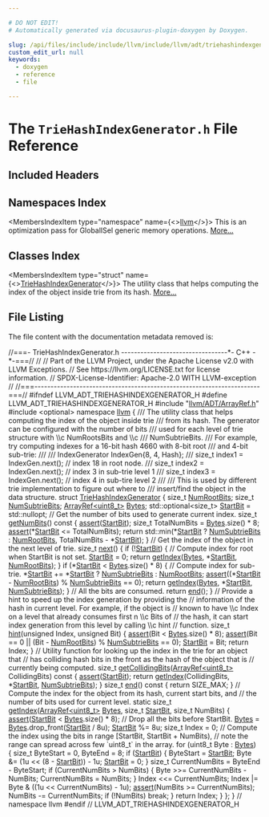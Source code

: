 ```yaml
---

# DO NOT EDIT!
# Automatically generated via docusaurus-plugin-doxygen by Doxygen.

slug: /api/files/include/include/llvm/include/llvm/adt/triehashindexgenerator-h
custom_edit_url: null
keywords:
  - doxygen
  - reference
  - file

---
```





# The `TrieHashIndexGenerator.h` File Reference

<DoxygenPage pluginConfig={pluginConfig}>



## Included Headers

<IncludesList>
<IncludesListItem
  filePath="llvm/ADT/ArrayRef.h"
  permalink="/docs/api/files/include/include/llvm/include/llvm/adt/arrayref-h"
  isLocal="true" />
<IncludesListItem
  filePath="optional"
  permalink=""
  isLocal="false" />
</IncludesList>

## Namespaces Index

<MembersIndex>

<MembersIndexItem
  type="namespace"
  name={<><a href="/docs/api/namespaces/llvm">llvm</a></>}>
This is an optimization pass for GlobalISel generic memory operations. <a href="/docs/api/namespaces/llvm/#details">More...</a>
</MembersIndexItem>

</MembersIndex>

## Classes Index

<MembersIndex>

<MembersIndexItem
  type="struct"
  name={<><a href="/docs/api/structs/llvm/triehashindexgenerator">TrieHashIndexGenerator</a></>}>
The utility class that helps computing the index of the object inside trie from its hash. <a href="/docs/api/structs/llvm/triehashindexgenerator/#details">More...</a>
</MembersIndexItem>

</MembersIndex>


## File Listing

The file content with the documentation metadata removed is:

<ProgramListing>

<Link id="l00001" /><CodeLine lineNumber="1"><Highlight kind="comment">//===- TrieHashIndexGenerator.h ---------------------------------&#42;- C++ -&#42;-===//</Highlight><Highlight kind="normal"></Highlight></CodeLine>
<Link id="l00002" /><CodeLine lineNumber="2"><Highlight kind="normal"></Highlight><Highlight kind="comment">//</Highlight><Highlight kind="normal"></Highlight></CodeLine>
<Link id="l00003" /><CodeLine lineNumber="3"><Highlight kind="normal"></Highlight><Highlight kind="comment">// Part of the LLVM Project, under the Apache License v2.0 with LLVM Exceptions.</Highlight><Highlight kind="normal"></Highlight></CodeLine>
<Link id="l00004" /><CodeLine lineNumber="4"><Highlight kind="normal"></Highlight><Highlight kind="comment">// See https://llvm.org/LICENSE.txt for license information.</Highlight><Highlight kind="normal"></Highlight></CodeLine>
<Link id="l00005" /><CodeLine lineNumber="5"><Highlight kind="normal"></Highlight><Highlight kind="comment">// SPDX-License-Identifier: Apache-2.0 WITH LLVM-exception</Highlight><Highlight kind="normal"></Highlight></CodeLine>
<Link id="l00006" /><CodeLine lineNumber="6"><Highlight kind="normal"></Highlight><Highlight kind="comment">//</Highlight><Highlight kind="normal"></Highlight></CodeLine>
<Link id="l00007" /><CodeLine lineNumber="7"><Highlight kind="normal"></Highlight><Highlight kind="comment">//===----------------------------------------------------------------------===//</Highlight><Highlight kind="normal"></Highlight></CodeLine>
<Link id="l00008" /><CodeLine lineNumber="8"><Highlight kind="normal"></Highlight></CodeLine>
<Link id="l00009" /><CodeLine lineNumber="9"><Highlight kind="normal"></Highlight><Highlight kind="preprocessor">#ifndef LLVM&#95;ADT&#95;TRIEHASHINDEXGENERATOR&#95;H</Highlight><Highlight kind="normal"></Highlight></CodeLine>
<Link id="l00010" /><CodeLine lineNumber="10"><Highlight kind="normal"></Highlight><Highlight kind="preprocessor">#define LLVM&#95;ADT&#95;TRIEHASHINDEXGENERATOR&#95;H</Highlight><Highlight kind="normal"></Highlight></CodeLine>
<Link id="l00011" /><CodeLine lineNumber="11"><Highlight kind="normal"></Highlight></CodeLine>
<Link id="l00012" /><CodeLine lineNumber="12"><Highlight kind="normal"></Highlight><Highlight kind="preprocessor">#include &quot;<a href="/docs/api/files/include/include/llvm/include/llvm/adt/arrayref-h">llvm/ADT/ArrayRef.h</a>&quot;</Highlight><Highlight kind="normal"></Highlight></CodeLine>
<Link id="l00013" /><CodeLine lineNumber="13"><Highlight kind="normal"></Highlight><Highlight kind="preprocessor">#include &lt;optional&gt;</Highlight><Highlight kind="normal"></Highlight></CodeLine>
<Link id="l00014" /><CodeLine lineNumber="14"><Highlight kind="normal"></Highlight></CodeLine>
<Link id="l00015" /><CodeLine lineNumber="15"><Highlight kind="normal"></Highlight><Highlight kind="keyword">namespace </Highlight><Highlight kind="normal"><a href="/docs/api/namespaces/llvm">llvm</a> &#123;</Highlight></CodeLine>
<Link id="l00016" /><CodeLine lineNumber="16"><Highlight kind="normal"></Highlight><Highlight kind="comment"></Highlight></CodeLine>
<Link id="l00017" /><CodeLine lineNumber="17"><Highlight kind="comment">/// The utility class that helps computing the index of the object inside trie</Highlight></CodeLine>
<Link id="l00018" /><CodeLine lineNumber="18"><Highlight kind="comment">/// from its hash. The generator can be configured with the number of bits</Highlight></CodeLine>
<Link id="l00019" /><CodeLine lineNumber="19"><Highlight kind="comment">/// used for each level of trie structure with \\c NumRootsBits and \\c</Highlight></CodeLine>
<Link id="l00020" /><CodeLine lineNumber="20"><Highlight kind="comment">/// NumSubtrieBits.</Highlight></CodeLine>
<Link id="l00021" /><CodeLine lineNumber="21"><Highlight kind="comment">/// For example, try computing indexes for a 16-bit hash 4660 with 8-bit root</Highlight></CodeLine>
<Link id="l00022" /><CodeLine lineNumber="22"><Highlight kind="comment">/// and 4-bit sub-trie:</Highlight></CodeLine>
<Link id="l00023" /><CodeLine lineNumber="23"><Highlight kind="comment">///</Highlight></CodeLine>
<Link id="l00024" /><CodeLine lineNumber="24"><Highlight kind="comment">///   IndexGenerator IndexGen&#123;8, 4, Hash&#125;;</Highlight></CodeLine>
<Link id="l00025" /><CodeLine lineNumber="25"><Highlight kind="comment">///   size&#95;t index1 = IndexGen.next(); // index 18 in root node.</Highlight></CodeLine>
<Link id="l00026" /><CodeLine lineNumber="26"><Highlight kind="comment">///   size&#95;t index2 = IndexGen.next(); // index 3 in sub-trie level 1</Highlight></CodeLine>
<Link id="l00027" /><CodeLine lineNumber="27"><Highlight kind="comment">///   size&#95;t index3 = IndexGen.next(); // index 4 in sub-tire level 2</Highlight></CodeLine>
<Link id="l00028" /><CodeLine lineNumber="28"><Highlight kind="comment">///</Highlight></CodeLine>
<Link id="l00029" /><CodeLine lineNumber="29"><Highlight kind="comment">/// This is used by different trie implementation to figure out where to</Highlight></CodeLine>
<Link id="l00030" /><CodeLine lineNumber="30"><Highlight kind="comment">/// insert/find the object in the data structure.</Highlight><Highlight kind="normal"></Highlight></CodeLine>
<Link id="l00031" /><CodeLine lineNumber="31" lineLink="/docs/api/structs/llvm/triehashindexgenerator"><Highlight kind="normal"></Highlight><Highlight kind="keyword">struct </Highlight><Highlight kind="normal"><a href="/docs/api/structs/llvm/triehashindexgenerator">TrieHashIndexGenerator</a> &#123;</Highlight></CodeLine>
<Link id="l00032" /><CodeLine lineNumber="32" lineLink="/docs/api/structs/llvm/triehashindexgenerator/#a2b3d7e12e65589a81b29a0fbeb5476c2"><Highlight kind="normal">  </Highlight><Highlight kind="keywordtype">size&#95;t</Highlight><Highlight kind="normal"> <a href="/docs/api/structs/llvm/triehashindexgenerator/#a2b3d7e12e65589a81b29a0fbeb5476c2">NumRootBits</a>;</Highlight></CodeLine>
<Link id="l00033" /><CodeLine lineNumber="33" lineLink="/docs/api/structs/llvm/triehashindexgenerator/#a6412103a68c90fd47ce68c9494674119"><Highlight kind="normal">  </Highlight><Highlight kind="keywordtype">size&#95;t</Highlight><Highlight kind="normal"> <a href="/docs/api/structs/llvm/triehashindexgenerator/#a6412103a68c90fd47ce68c9494674119">NumSubtrieBits</a>;</Highlight></CodeLine>
<Link id="l00034" /><CodeLine lineNumber="34" lineLink="/docs/api/structs/llvm/triehashindexgenerator/#a33664850672b797f3da588b9c02d1a80"><Highlight kind="normal">  <a href="/docs/api/classes/llvm/arrayref">ArrayRef&lt;uint8&#95;t&gt;</a> <a href="/docs/api/structs/llvm/triehashindexgenerator/#a33664850672b797f3da588b9c02d1a80">Bytes</a>;</Highlight></CodeLine>
<Link id="l00035" /><CodeLine lineNumber="35" lineLink="/docs/api/structs/llvm/triehashindexgenerator/#a1ccc1711881e6ab8fd991061d0904dd8"><Highlight kind="normal">  std::optional&lt;size&#95;t&gt; <a href="/docs/api/structs/llvm/triehashindexgenerator/#a1ccc1711881e6ab8fd991061d0904dd8">StartBit</a> = std::nullopt;</Highlight></CodeLine>
<Link id="l00036" /><CodeLine lineNumber="36"><Highlight kind="normal"></Highlight></CodeLine>
<Link id="l00037" /><CodeLine lineNumber="37"><Highlight kind="normal">  </Highlight><Highlight kind="comment">// Get the number of bits used to generate current index.</Highlight><Highlight kind="normal"></Highlight></CodeLine>
<Link id="l00038" /><CodeLine lineNumber="38" lineLink="/docs/api/structs/llvm/triehashindexgenerator/#a5bd33f30c29b0e7770a7236748e39f51"><Highlight kind="normal">  </Highlight><Highlight kind="keywordtype">size&#95;t</Highlight><Highlight kind="normal"> <a href="/docs/api/structs/llvm/triehashindexgenerator/#a5bd33f30c29b0e7770a7236748e39f51">getNumBits</a>()</Highlight><Highlight kind="keyword"> const </Highlight><Highlight kind="normal">&#123;</Highlight></CodeLine>
<Link id="l00039" /><CodeLine lineNumber="39"><Highlight kind="normal">    <a href="/docs/api/files/lib/lib/target/lib/target/amdgpu/silowercontrolflow-cpp/#a4868c5d81c5ccc98c47aeab6244346a0">assert</a>(<a href="/docs/api/structs/llvm/triehashindexgenerator/#a1ccc1711881e6ab8fd991061d0904dd8">StartBit</a>);</Highlight></CodeLine>
<Link id="l00040" /><CodeLine lineNumber="40"><Highlight kind="normal">    </Highlight><Highlight kind="keywordtype">size&#95;t</Highlight><Highlight kind="normal"> TotalNumBits = <a href="/docs/api/structs/llvm/triehashindexgenerator/#a33664850672b797f3da588b9c02d1a80">Bytes</a>.size() &#42; 8;</Highlight></CodeLine>
<Link id="l00041" /><CodeLine lineNumber="41"><Highlight kind="normal">    <a href="/docs/api/files/lib/lib/target/lib/target/amdgpu/silowercontrolflow-cpp/#a4868c5d81c5ccc98c47aeab6244346a0">assert</a>(&#42;<a href="/docs/api/structs/llvm/triehashindexgenerator/#a1ccc1711881e6ab8fd991061d0904dd8">StartBit</a> &lt;= TotalNumBits);</Highlight></CodeLine>
<Link id="l00042" /><CodeLine lineNumber="42"><Highlight kind="normal">    </Highlight><Highlight kind="keywordflow">return</Highlight><Highlight kind="normal"> std::min(&#42;<a href="/docs/api/structs/llvm/triehashindexgenerator/#a1ccc1711881e6ab8fd991061d0904dd8">StartBit</a> ? <a href="/docs/api/structs/llvm/triehashindexgenerator/#a6412103a68c90fd47ce68c9494674119">NumSubtrieBits</a> : <a href="/docs/api/structs/llvm/triehashindexgenerator/#a2b3d7e12e65589a81b29a0fbeb5476c2">NumRootBits</a>,</Highlight></CodeLine>
<Link id="l00043" /><CodeLine lineNumber="43"><Highlight kind="normal">                    TotalNumBits - &#42;<a href="/docs/api/structs/llvm/triehashindexgenerator/#a1ccc1711881e6ab8fd991061d0904dd8">StartBit</a>);</Highlight></CodeLine>
<Link id="l00044" /><CodeLine lineNumber="44"><Highlight kind="normal">  &#125;</Highlight></CodeLine>
<Link id="l00045" /><CodeLine lineNumber="45"><Highlight kind="normal"></Highlight></CodeLine>
<Link id="l00046" /><CodeLine lineNumber="46"><Highlight kind="normal">  </Highlight><Highlight kind="comment">// Get the index of the object in the next level of trie.</Highlight><Highlight kind="normal"></Highlight></CodeLine>
<Link id="l00047" /><CodeLine lineNumber="47" lineLink="/docs/api/structs/llvm/triehashindexgenerator/#addddf0cf44f031951d26ef1f6498d7de"><Highlight kind="normal">  </Highlight><Highlight kind="keywordtype">size&#95;t</Highlight><Highlight kind="normal"> <a href="/docs/api/structs/llvm/triehashindexgenerator/#addddf0cf44f031951d26ef1f6498d7de">next</a>() &#123;</Highlight></CodeLine>
<Link id="l00048" /><CodeLine lineNumber="48"><Highlight kind="normal">    </Highlight><Highlight kind="keywordflow">if</Highlight><Highlight kind="normal"> (!<a href="/docs/api/structs/llvm/triehashindexgenerator/#a1ccc1711881e6ab8fd991061d0904dd8">StartBit</a>) &#123;</Highlight></CodeLine>
<Link id="l00049" /><CodeLine lineNumber="49"><Highlight kind="normal">      </Highlight><Highlight kind="comment">// Compute index for root when StartBit is not set.</Highlight><Highlight kind="normal"></Highlight></CodeLine>
<Link id="l00050" /><CodeLine lineNumber="50"><Highlight kind="normal">      <a href="/docs/api/structs/llvm/triehashindexgenerator/#a1ccc1711881e6ab8fd991061d0904dd8">StartBit</a> = 0;</Highlight></CodeLine>
<Link id="l00051" /><CodeLine lineNumber="51"><Highlight kind="normal">      </Highlight><Highlight kind="keywordflow">return</Highlight><Highlight kind="normal"> <a href="/docs/api/structs/llvm/triehashindexgenerator/#ae1ebaccf6864d268e8d92fe6346516e3">getIndex</a>(<a href="/docs/api/structs/llvm/triehashindexgenerator/#a33664850672b797f3da588b9c02d1a80">Bytes</a>, &#42;<a href="/docs/api/structs/llvm/triehashindexgenerator/#a1ccc1711881e6ab8fd991061d0904dd8">StartBit</a>, <a href="/docs/api/structs/llvm/triehashindexgenerator/#a2b3d7e12e65589a81b29a0fbeb5476c2">NumRootBits</a>);</Highlight></CodeLine>
<Link id="l00052" /><CodeLine lineNumber="52"><Highlight kind="normal">    &#125;</Highlight></CodeLine>
<Link id="l00053" /><CodeLine lineNumber="53"><Highlight kind="normal">    </Highlight><Highlight kind="keywordflow">if</Highlight><Highlight kind="normal"> (&#42;<a href="/docs/api/structs/llvm/triehashindexgenerator/#a1ccc1711881e6ab8fd991061d0904dd8">StartBit</a> &lt; <a href="/docs/api/structs/llvm/triehashindexgenerator/#a33664850672b797f3da588b9c02d1a80">Bytes</a>.size() &#42; 8) &#123;</Highlight></CodeLine>
<Link id="l00054" /><CodeLine lineNumber="54"><Highlight kind="normal">      </Highlight><Highlight kind="comment">// Compute index for sub-trie.</Highlight><Highlight kind="normal"></Highlight></CodeLine>
<Link id="l00055" /><CodeLine lineNumber="55"><Highlight kind="normal">      &#42;<a href="/docs/api/structs/llvm/triehashindexgenerator/#a1ccc1711881e6ab8fd991061d0904dd8">StartBit</a> += &#42;<a href="/docs/api/structs/llvm/triehashindexgenerator/#a1ccc1711881e6ab8fd991061d0904dd8">StartBit</a> ? <a href="/docs/api/structs/llvm/triehashindexgenerator/#a6412103a68c90fd47ce68c9494674119">NumSubtrieBits</a> : <a href="/docs/api/structs/llvm/triehashindexgenerator/#a2b3d7e12e65589a81b29a0fbeb5476c2">NumRootBits</a>;</Highlight></CodeLine>
<Link id="l00056" /><CodeLine lineNumber="56"><Highlight kind="normal">      <a href="/docs/api/files/lib/lib/target/lib/target/amdgpu/silowercontrolflow-cpp/#a4868c5d81c5ccc98c47aeab6244346a0">assert</a>((&#42;<a href="/docs/api/structs/llvm/triehashindexgenerator/#a1ccc1711881e6ab8fd991061d0904dd8">StartBit</a> - <a href="/docs/api/structs/llvm/triehashindexgenerator/#a2b3d7e12e65589a81b29a0fbeb5476c2">NumRootBits</a>) % <a href="/docs/api/structs/llvm/triehashindexgenerator/#a6412103a68c90fd47ce68c9494674119">NumSubtrieBits</a> == 0);</Highlight></CodeLine>
<Link id="l00057" /><CodeLine lineNumber="57"><Highlight kind="normal">      </Highlight><Highlight kind="keywordflow">return</Highlight><Highlight kind="normal"> <a href="/docs/api/structs/llvm/triehashindexgenerator/#ae1ebaccf6864d268e8d92fe6346516e3">getIndex</a>(<a href="/docs/api/structs/llvm/triehashindexgenerator/#a33664850672b797f3da588b9c02d1a80">Bytes</a>, &#42;<a href="/docs/api/structs/llvm/triehashindexgenerator/#a1ccc1711881e6ab8fd991061d0904dd8">StartBit</a>, <a href="/docs/api/structs/llvm/triehashindexgenerator/#a6412103a68c90fd47ce68c9494674119">NumSubtrieBits</a>);</Highlight></CodeLine>
<Link id="l00058" /><CodeLine lineNumber="58"><Highlight kind="normal">    &#125;</Highlight></CodeLine>
<Link id="l00059" /><CodeLine lineNumber="59"><Highlight kind="normal">    </Highlight><Highlight kind="comment">// All the bits are consumed.</Highlight><Highlight kind="normal"></Highlight></CodeLine>
<Link id="l00060" /><CodeLine lineNumber="60"><Highlight kind="normal">    </Highlight><Highlight kind="keywordflow">return</Highlight><Highlight kind="normal"> <a href="/docs/api/structs/llvm/triehashindexgenerator/#aa71aa120340de3173855fc9c19869e81">end</a>();</Highlight></CodeLine>
<Link id="l00061" /><CodeLine lineNumber="61"><Highlight kind="normal">  &#125;</Highlight></CodeLine>
<Link id="l00062" /><CodeLine lineNumber="62"><Highlight kind="normal"></Highlight></CodeLine>
<Link id="l00063" /><CodeLine lineNumber="63"><Highlight kind="normal">  </Highlight><Highlight kind="comment">// Provide a hint to speed up the index generation by providing the</Highlight><Highlight kind="normal"></Highlight></CodeLine>
<Link id="l00064" /><CodeLine lineNumber="64"><Highlight kind="normal">  </Highlight><Highlight kind="comment">// information of the hash in current level. For example, if the object is</Highlight><Highlight kind="normal"></Highlight></CodeLine>
<Link id="l00065" /><CodeLine lineNumber="65"><Highlight kind="normal">  </Highlight><Highlight kind="comment">// known to have \\c Index on a level that already consumes first n \\c Bits of</Highlight><Highlight kind="normal"></Highlight></CodeLine>
<Link id="l00066" /><CodeLine lineNumber="66"><Highlight kind="normal">  </Highlight><Highlight kind="comment">// the hash, it can start index generation from this level by calling \\c hint</Highlight><Highlight kind="normal"></Highlight></CodeLine>
<Link id="l00067" /><CodeLine lineNumber="67"><Highlight kind="normal">  </Highlight><Highlight kind="comment">// function.</Highlight><Highlight kind="normal"></Highlight></CodeLine>
<Link id="l00068" /><CodeLine lineNumber="68" lineLink="/docs/api/structs/llvm/triehashindexgenerator/#afbc9c1828c3ba51438a1fd2d14a52a2b"><Highlight kind="normal">  </Highlight><Highlight kind="keywordtype">size&#95;t</Highlight><Highlight kind="normal"> <a href="/docs/api/structs/llvm/triehashindexgenerator/#afbc9c1828c3ba51438a1fd2d14a52a2b">hint</a>(</Highlight><Highlight kind="keywordtype">unsigned</Highlight><Highlight kind="normal"> Index, </Highlight><Highlight kind="keywordtype">unsigned</Highlight><Highlight kind="normal"> Bit) &#123;</Highlight></CodeLine>
<Link id="l00069" /><CodeLine lineNumber="69"><Highlight kind="normal">    <a href="/docs/api/files/lib/lib/target/lib/target/amdgpu/silowercontrolflow-cpp/#a4868c5d81c5ccc98c47aeab6244346a0">assert</a>(Bit &lt; <a href="/docs/api/structs/llvm/triehashindexgenerator/#a33664850672b797f3da588b9c02d1a80">Bytes</a>.size() &#42; 8);</Highlight></CodeLine>
<Link id="l00070" /><CodeLine lineNumber="70"><Highlight kind="normal">    <a href="/docs/api/files/lib/lib/target/lib/target/amdgpu/silowercontrolflow-cpp/#a4868c5d81c5ccc98c47aeab6244346a0">assert</a>(Bit == 0 || (Bit - <a href="/docs/api/structs/llvm/triehashindexgenerator/#a2b3d7e12e65589a81b29a0fbeb5476c2">NumRootBits</a>) % <a href="/docs/api/structs/llvm/triehashindexgenerator/#a6412103a68c90fd47ce68c9494674119">NumSubtrieBits</a> == 0);</Highlight></CodeLine>
<Link id="l00071" /><CodeLine lineNumber="71"><Highlight kind="normal">    <a href="/docs/api/structs/llvm/triehashindexgenerator/#a1ccc1711881e6ab8fd991061d0904dd8">StartBit</a> = Bit;</Highlight></CodeLine>
<Link id="l00072" /><CodeLine lineNumber="72"><Highlight kind="normal">    </Highlight><Highlight kind="keywordflow">return</Highlight><Highlight kind="normal"> Index;</Highlight></CodeLine>
<Link id="l00073" /><CodeLine lineNumber="73"><Highlight kind="normal">  &#125;</Highlight></CodeLine>
<Link id="l00074" /><CodeLine lineNumber="74"><Highlight kind="normal"></Highlight></CodeLine>
<Link id="l00075" /><CodeLine lineNumber="75"><Highlight kind="normal">  </Highlight><Highlight kind="comment">// Utility function for looking up the index in the trie for an object that</Highlight><Highlight kind="normal"></Highlight></CodeLine>
<Link id="l00076" /><CodeLine lineNumber="76"><Highlight kind="normal">  </Highlight><Highlight kind="comment">// has colliding hash bits in the front as the hash of the object that is</Highlight><Highlight kind="normal"></Highlight></CodeLine>
<Link id="l00077" /><CodeLine lineNumber="77"><Highlight kind="normal">  </Highlight><Highlight kind="comment">// currently being computed.</Highlight><Highlight kind="normal"></Highlight></CodeLine>
<Link id="l00078" /><CodeLine lineNumber="78" lineLink="/docs/api/structs/llvm/triehashindexgenerator/#aa243b9e79e08ba0917b9033159b957aa"><Highlight kind="normal">  </Highlight><Highlight kind="keywordtype">size&#95;t</Highlight><Highlight kind="normal"> <a href="/docs/api/structs/llvm/triehashindexgenerator/#aa243b9e79e08ba0917b9033159b957aa">getCollidingBits</a>(<a href="/docs/api/classes/llvm/arrayref">ArrayRef&lt;uint8&#95;t&gt;</a> CollidingBits)</Highlight><Highlight kind="keyword"> const </Highlight><Highlight kind="normal">&#123;</Highlight></CodeLine>
<Link id="l00079" /><CodeLine lineNumber="79"><Highlight kind="normal">    <a href="/docs/api/files/lib/lib/target/lib/target/amdgpu/silowercontrolflow-cpp/#a4868c5d81c5ccc98c47aeab6244346a0">assert</a>(<a href="/docs/api/structs/llvm/triehashindexgenerator/#a1ccc1711881e6ab8fd991061d0904dd8">StartBit</a>);</Highlight></CodeLine>
<Link id="l00080" /><CodeLine lineNumber="80"><Highlight kind="normal">    </Highlight><Highlight kind="keywordflow">return</Highlight><Highlight kind="normal"> <a href="/docs/api/structs/llvm/triehashindexgenerator/#ae1ebaccf6864d268e8d92fe6346516e3">getIndex</a>(CollidingBits, &#42;<a href="/docs/api/structs/llvm/triehashindexgenerator/#a1ccc1711881e6ab8fd991061d0904dd8">StartBit</a>, <a href="/docs/api/structs/llvm/triehashindexgenerator/#a6412103a68c90fd47ce68c9494674119">NumSubtrieBits</a>);</Highlight></CodeLine>
<Link id="l00081" /><CodeLine lineNumber="81"><Highlight kind="normal">  &#125;</Highlight></CodeLine>
<Link id="l00082" /><CodeLine lineNumber="82"><Highlight kind="normal"></Highlight></CodeLine>
<Link id="l00083" /><CodeLine lineNumber="83" lineLink="/docs/api/structs/llvm/triehashindexgenerator/#aa71aa120340de3173855fc9c19869e81"><Highlight kind="normal">  </Highlight><Highlight kind="keywordtype">size&#95;t</Highlight><Highlight kind="normal"> <a href="/docs/api/structs/llvm/triehashindexgenerator/#aa71aa120340de3173855fc9c19869e81">end</a>()</Highlight><Highlight kind="keyword"> const </Highlight><Highlight kind="normal">&#123; </Highlight><Highlight kind="keywordflow">return</Highlight><Highlight kind="normal"> SIZE&#95;MAX; &#125;</Highlight></CodeLine>
<Link id="l00084" /><CodeLine lineNumber="84"><Highlight kind="normal"></Highlight></CodeLine>
<Link id="l00085" /><CodeLine lineNumber="85"><Highlight kind="normal">  </Highlight><Highlight kind="comment">// Compute the index for the object from its hash, current start bits, and</Highlight><Highlight kind="normal"></Highlight></CodeLine>
<Link id="l00086" /><CodeLine lineNumber="86"><Highlight kind="normal">  </Highlight><Highlight kind="comment">// the number of bits used for current level.</Highlight><Highlight kind="normal"></Highlight></CodeLine>
<Link id="l00087" /><CodeLine lineNumber="87" lineLink="/docs/api/structs/llvm/triehashindexgenerator/#ae1ebaccf6864d268e8d92fe6346516e3"><Highlight kind="normal">  </Highlight><Highlight kind="keyword">static</Highlight><Highlight kind="normal"> </Highlight><Highlight kind="keywordtype">size&#95;t</Highlight><Highlight kind="normal"> <a href="/docs/api/structs/llvm/triehashindexgenerator/#ae1ebaccf6864d268e8d92fe6346516e3">getIndex</a>(<a href="/docs/api/classes/llvm/arrayref">ArrayRef&lt;uint8&#95;t&gt;</a> <a href="/docs/api/structs/llvm/triehashindexgenerator/#a33664850672b797f3da588b9c02d1a80">Bytes</a>, </Highlight><Highlight kind="keywordtype">size&#95;t</Highlight><Highlight kind="normal"> <a href="/docs/api/structs/llvm/triehashindexgenerator/#a1ccc1711881e6ab8fd991061d0904dd8">StartBit</a>,</Highlight></CodeLine>
<Link id="l00088" /><CodeLine lineNumber="88"><Highlight kind="normal">                         </Highlight><Highlight kind="keywordtype">size&#95;t</Highlight><Highlight kind="normal"> NumBits) &#123;</Highlight></CodeLine>
<Link id="l00089" /><CodeLine lineNumber="89"><Highlight kind="normal">    <a href="/docs/api/files/lib/lib/target/lib/target/amdgpu/silowercontrolflow-cpp/#a4868c5d81c5ccc98c47aeab6244346a0">assert</a>(<a href="/docs/api/structs/llvm/triehashindexgenerator/#a1ccc1711881e6ab8fd991061d0904dd8">StartBit</a> &lt; <a href="/docs/api/structs/llvm/triehashindexgenerator/#a33664850672b797f3da588b9c02d1a80">Bytes</a>.size() &#42; 8);</Highlight></CodeLine>
<Link id="l00090" /><CodeLine lineNumber="90"><Highlight kind="normal">    </Highlight><Highlight kind="comment">// Drop all the bits before StartBit.</Highlight><Highlight kind="normal"></Highlight></CodeLine>
<Link id="l00091" /><CodeLine lineNumber="91"><Highlight kind="normal">    <a href="/docs/api/structs/llvm/triehashindexgenerator/#a33664850672b797f3da588b9c02d1a80">Bytes</a> = <a href="/docs/api/structs/llvm/triehashindexgenerator/#a33664850672b797f3da588b9c02d1a80">Bytes</a>.drop&#95;front(<a href="/docs/api/structs/llvm/triehashindexgenerator/#a1ccc1711881e6ab8fd991061d0904dd8">StartBit</a> / 8u);</Highlight></CodeLine>
<Link id="l00092" /><CodeLine lineNumber="92"><Highlight kind="normal">    <a href="/docs/api/structs/llvm/triehashindexgenerator/#a1ccc1711881e6ab8fd991061d0904dd8">StartBit</a> %= 8u;</Highlight></CodeLine>
<Link id="l00093" /><CodeLine lineNumber="93"><Highlight kind="normal">    </Highlight><Highlight kind="keywordtype">size&#95;t</Highlight><Highlight kind="normal"> Index = 0;</Highlight></CodeLine>
<Link id="l00094" /><CodeLine lineNumber="94"><Highlight kind="normal">    </Highlight><Highlight kind="comment">// Compute the index using the bits in range &#91;StartBit, StartBit + NumBits),</Highlight><Highlight kind="normal"></Highlight></CodeLine>
<Link id="l00095" /><CodeLine lineNumber="95"><Highlight kind="normal">    </Highlight><Highlight kind="comment">// note the range can spread across few &#96;uint8&#95;t&#96; in the array.</Highlight><Highlight kind="normal"></Highlight></CodeLine>
<Link id="l00096" /><CodeLine lineNumber="96"><Highlight kind="normal">    </Highlight><Highlight kind="keywordflow">for</Highlight><Highlight kind="normal"> (uint8&#95;t Byte : <a href="/docs/api/structs/llvm/triehashindexgenerator/#a33664850672b797f3da588b9c02d1a80">Bytes</a>) &#123;</Highlight></CodeLine>
<Link id="l00097" /><CodeLine lineNumber="97"><Highlight kind="normal">      </Highlight><Highlight kind="keywordtype">size&#95;t</Highlight><Highlight kind="normal"> ByteStart = 0, ByteEnd = 8;</Highlight></CodeLine>
<Link id="l00098" /><CodeLine lineNumber="98"><Highlight kind="normal">      </Highlight><Highlight kind="keywordflow">if</Highlight><Highlight kind="normal"> (<a href="/docs/api/structs/llvm/triehashindexgenerator/#a1ccc1711881e6ab8fd991061d0904dd8">StartBit</a>) &#123;</Highlight></CodeLine>
<Link id="l00099" /><CodeLine lineNumber="99"><Highlight kind="normal">        ByteStart = <a href="/docs/api/structs/llvm/triehashindexgenerator/#a1ccc1711881e6ab8fd991061d0904dd8">StartBit</a>;</Highlight></CodeLine>
<Link id="l00100" /><CodeLine lineNumber="100"><Highlight kind="normal">        Byte &amp;= (1u &lt;&lt; (8 - <a href="/docs/api/structs/llvm/triehashindexgenerator/#a1ccc1711881e6ab8fd991061d0904dd8">StartBit</a>)) - 1u;</Highlight></CodeLine>
<Link id="l00101" /><CodeLine lineNumber="101"><Highlight kind="normal">        <a href="/docs/api/structs/llvm/triehashindexgenerator/#a1ccc1711881e6ab8fd991061d0904dd8">StartBit</a> = 0;</Highlight></CodeLine>
<Link id="l00102" /><CodeLine lineNumber="102"><Highlight kind="normal">      &#125;</Highlight></CodeLine>
<Link id="l00103" /><CodeLine lineNumber="103"><Highlight kind="normal">      </Highlight><Highlight kind="keywordtype">size&#95;t</Highlight><Highlight kind="normal"> CurrentNumBits = ByteEnd - ByteStart;</Highlight></CodeLine>
<Link id="l00104" /><CodeLine lineNumber="104"><Highlight kind="normal">      </Highlight><Highlight kind="keywordflow">if</Highlight><Highlight kind="normal"> (CurrentNumBits &gt; NumBits) &#123;</Highlight></CodeLine>
<Link id="l00105" /><CodeLine lineNumber="105"><Highlight kind="normal">        Byte &gt;&gt;= CurrentNumBits - NumBits;</Highlight></CodeLine>
<Link id="l00106" /><CodeLine lineNumber="106"><Highlight kind="normal">        CurrentNumBits = NumBits;</Highlight></CodeLine>
<Link id="l00107" /><CodeLine lineNumber="107"><Highlight kind="normal">      &#125;</Highlight></CodeLine>
<Link id="l00108" /><CodeLine lineNumber="108"><Highlight kind="normal">      Index &lt;&lt;= CurrentNumBits;</Highlight></CodeLine>
<Link id="l00109" /><CodeLine lineNumber="109"><Highlight kind="normal">      Index |= Byte &amp; ((1u &lt;&lt; CurrentNumBits) - 1u);</Highlight></CodeLine>
<Link id="l00110" /><CodeLine lineNumber="110"><Highlight kind="normal"></Highlight></CodeLine>
<Link id="l00111" /><CodeLine lineNumber="111"><Highlight kind="normal">      <a href="/docs/api/files/lib/lib/target/lib/target/amdgpu/silowercontrolflow-cpp/#a4868c5d81c5ccc98c47aeab6244346a0">assert</a>(NumBits &gt;= CurrentNumBits);</Highlight></CodeLine>
<Link id="l00112" /><CodeLine lineNumber="112"><Highlight kind="normal">      NumBits -= CurrentNumBits;</Highlight></CodeLine>
<Link id="l00113" /><CodeLine lineNumber="113"><Highlight kind="normal">      </Highlight><Highlight kind="keywordflow">if</Highlight><Highlight kind="normal"> (!NumBits)</Highlight></CodeLine>
<Link id="l00114" /><CodeLine lineNumber="114"><Highlight kind="normal">        </Highlight><Highlight kind="keywordflow">break</Highlight><Highlight kind="normal">;</Highlight></CodeLine>
<Link id="l00115" /><CodeLine lineNumber="115"><Highlight kind="normal">    &#125;</Highlight></CodeLine>
<Link id="l00116" /><CodeLine lineNumber="116"><Highlight kind="normal">    </Highlight><Highlight kind="keywordflow">return</Highlight><Highlight kind="normal"> Index;</Highlight></CodeLine>
<Link id="l00117" /><CodeLine lineNumber="117"><Highlight kind="normal">  &#125;</Highlight></CodeLine>
<Link id="l00118" /><CodeLine lineNumber="118"><Highlight kind="normal">&#125;;</Highlight></CodeLine>
<Link id="l00119" /><CodeLine lineNumber="119"><Highlight kind="normal"></Highlight></CodeLine>
<Link id="l00120" /><CodeLine lineNumber="120"><Highlight kind="normal">&#125; </Highlight><Highlight kind="comment">// namespace llvm</Highlight><Highlight kind="normal"></Highlight></CodeLine>
<Link id="l00121" /><CodeLine lineNumber="121"><Highlight kind="normal"></Highlight></CodeLine>
<Link id="l00122" /><CodeLine lineNumber="122"><Highlight kind="normal"></Highlight><Highlight kind="preprocessor">#endif </Highlight><Highlight kind="comment">// LLVM&#95;ADT&#95;TRIEHASHINDEXGENERATOR&#95;H</Highlight><Highlight kind="normal"></Highlight></CodeLine>

</ProgramListing>


</DoxygenPage>
